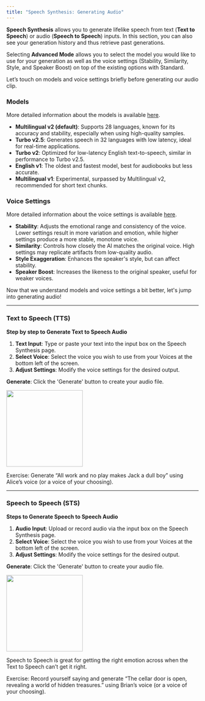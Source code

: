 ```yaml
---
title: "Speech Synthesis: Generating Audio"
---
```


**Speech Synthesis** allows you to generate lifelike speech from text (**Text to Speech**) or audio (**Speech to Speech**) inputs. In this section, you can also see your generation history and thus retrieve past generations.

Selecting **Advanced Mode** allows you to select the model you would like to use for your generation as well as the voice settings (Stability, Similarity, Style, and Speaker Boost) on top of the existing options with Standard.

Let’s touch on models and voice settings briefly before generating our audio clip.

### Models

More detailed information about the models is available [here](speech-synthesis/models).

- **Multilingual v2 (default)**: Supports 28 languages, known for its accuracy and stability, especially when using high-quality samples.
- **Turbo v2.5**: Generates speech in 32 languages with low latency, ideal for real-time applications.
- **Turbo v2**: Optimized for low-latency English text-to-speech, similar in performance to Turbo v2.5.
- **English v1**: The oldest and fastest model, best for audiobooks but less accurate.
- **Multilingual v1**: Experimental, surpassed by Multilingual v2, recommended for short text chunks.

### Voice Settings

More detailed information about the voice settings is available [here](speech-synthesis/voice-settings).

- **Stability**: Adjusts the emotional range and consistency of the voice. Lower settings result in more variation and emotion, while higher settings produce a more stable, monotone voice.
- **Similarity**: Controls how closely the AI matches the original voice. High settings may replicate artifacts from low-quality audio.
- **Style Exaggeration**: Enhances the speaker's style, but can affect stability.
- **Speaker Boost**: Increases the likeness to the original speaker, useful for weaker voices.

Now that we understand models and voice settings a bit better, let's jump into generating audio!


---

### Text to Speech (TTS)

**Step by step to Generate Text to Speech Audio**

1. **Text Input**: Type or paste your text into the input box on the Speech Synthesis page.
2. **Select Voice**: Select the voice you wish to use from your Voices at the bottom left of the screen.
3. **Adjust Settings**: Modify the voice settings for the desired output.

**Generate**: Click the 'Generate' button to create your audio file.

<img height="200" src="/guides/images/text-to-speech.png" />

Exercise: Generate “All work and no play makes Jack a dull boy” using Alice’s voice (or a voice of your choosing).

---

### Speech to Speech (STS)

**Steps to Generate Speech to Speech Audio**

1. **Audio Input**: Upload or record audio via the input box on the Speech Synthesis page.
2. **Select Voice**: Select the voice you wish to use from your Voices at the bottom left of the screen.
3. **Adjust Settings**: Modify the voice settings for the desired output.

**Generate**: Click the 'Generate' button to create your audio file.

<img height="200" src="/guides/images/speech-to-speech.png" />

<Note>Speech to Speech is great for getting the right emotion across when the Text to Speech can’t get it right.</Note>

Exercise: Record yourself saying and generate “The cellar door is open, revealing a world of hidden treasures.” using Brian’s voice (or a voice of your choosing).
